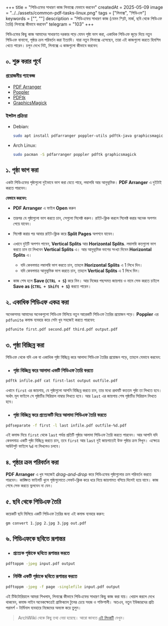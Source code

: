 +++
title = "পিডিএফের সাধারণ কাজ লিনাক্সে যেভাবে করবেন"
createdAt = 2025-05-09
image = "../../assets/common-pdf-tasks-linux.png"
tags = ["লিনাক্স", "পিডিএফ"]
keywords = ["", ""]
description = "পিডিএফের সাধারণ কাজ (যেমন স্প্লিট, মার্জ, ছবি থেকে পিডিএফ তৈরি) লিনাক্সে কীভাবে করবেন"
telegram = "103"
+++

পিডিএফের কিছু কাজ আমাদের সাধারণত দরকার পড়ে যেমন পৃষ্ঠা ভাগ করা, একাধিক পিডিএফ জুড়ে দিয়ে নতুন পিডিএফ বানানো, পৃষ্ঠার ক্রম পরিবর্তন করা ইত্যাদি। যারা নতুন লিনাক্সে এসেছেন, তারা এই কাজগুলো করতে হিমশিম খেতে পারেন। চলুন দেখে নিই, লিনাক্সে এ কাজগুলো কীভাবে করবেন:

## ০. শুরু করার পূর্বে

### প্রয়োজনীয় প্যাকেজ

- [PDF Arranger](https://repology.org/project/pdfarranger/versions)
- [Poppler](https://repology.org/project/poppler/versions)
- [PDFtk](https://repology.org/project/pdftk/versions)
- [GraphicsMagick](https://repology.org/project/graphicsmagick/)

### ইন্সটল প্রক্রিয়া

- Debian:
  ```bash
  sudo apt install pdfarranger poppler-utils pdftk-java graphicsmagick
  ```
- Arch Linux:
  ```bash
  sudo pacman -S pdfarranger poppler pdftk graphicsmagick
  ```

## ১. পৃষ্ঠা ভাগ করা

একটা পিডিএফের পৃষ্ঠাগুলো দুইভাবে ভাগ করা যেতে পারে, লম্বালম্বি আর আনুভূমিক। **PDF Arranger** এ দুইটাই করতে পারবেন।

**যেভাবে করবেন:**

- **PDF Arranger** এ ফাইল **Open** করুন
- তারপর যে পৃষ্ঠাগুলো ভাগ করতে চান, সেগুলো সিলেক্ট করুন। রাইট-ক্লিক করলে সিলেক্ট করার অনেক অপশন পেয়ে যাবেন।
- সিলেক্ট করার পর আবার রাইট-ক্লিক করে **Split Pages** অপশনে যাবেন।
- এখানে দুইটি অপশন পাবেন, **Vertical Splits** আর **Horizontal Splits**. লম্বালম্বি কতগুলো ভাগ করতে চান তা লিখবেন **Vertical Splits** এ। আর আনুভূমিক ভাগের সংখ্যা দিবেন **Horizontal Splits** এ।
  - যদি কেবলমাত্র লম্বালম্বি ভাগ করতে চান, তাহলে **Horizontal Splits** এ 1 লিখে দিন।
  - যদি কেবলমাত্র আনুভূমিক ভাগ করতে চান, তাহলে **Vertical Splits** এ 1 লিখে দিন।

- কাজ শেষ হলে **Save (`CTRL + S`)** করে নিন। আর নিজের পছন্দমত জায়গায় ও নামে সেভ করতে চাইলে **Save as (`CTRL + Shift + S`)** করতে পারেন।

## ২. একাধিক পিডিএফ একত্র করা

অনেকসময় আমাদের অনেকগুলো পিডিএফ মিলিয়ে নতুন আরেকটি পিডিএফ তৈরির প্রয়োজন পড়ে। **Poppler** এর `pdfunite` কমান্ড ব্যবহার করে সেটা খুব সহজেই করতে পারবেন:

```bash
pdfunite first.pdf second.pdf third.pdf output.pdf
```

## ৩. পৃষ্ঠা বিচ্ছিন্ন করা

পিডিএফ থেকে যদি এক বা একাধিক পৃষ্ঠা বিচ্ছিন্ন করে আলাদা পিডিএফ তৈরির প্রয়োজন পড়ে, তাহলে যেভাবে করবেন:

- ### পৃষ্ঠা বিচ্ছিন্ন করে আলাদা একটি পিডিএফ তৈরি করতে

```bash
pdftk infile.pdf cat first-last output outfile.pdf
```

এখানে `first` এর জায়গায়, যে পৃষ্ঠাগুলো আপনি বিচ্ছিন্ন করতে চান, তার মধ্যে প্রথমটি কততম পৃষ্ঠা তা লিখতে হবে। অর্থাৎ মূল ফাইলে সে পৃষ্ঠাটির সিরিয়াল নাম্বার লিখতে হবে। আর `last` এর জায়গায় শেষ পৃষ্ঠাটির সিরিয়াল লিখতে হবে।

- ### পৃষ্ঠা বিচ্ছিন্ন করে প্রত্যেকটি দিয়ে আলাদা পিডিএফ তৈরি করতে

```bash
pdfseparate -f first -l last infile.pdf outfile-%d.pdf
```

এই কমান্ড দিয়ে `first` থেকে `last` পর্যন্ত প্রতিটি পৃষ্ঠার আলাদা পিডিএফ তৈরি করতে পারবেন। আর আপনি যদি কেবলমাত্র একটি পৃষ্ঠা বিচ্ছিন্ন করতে চান, তবে `first` আর `last` দুই জায়গাতেই উক্ত পৃষ্ঠার ক্রম লিখুন। এক্ষেত্রে আউটপুট ফাইলে `%d` না লিখলেও চলবে।

## ৪. পৃষ্ঠার ক্রম পরিবর্তন করা

**PDF Arranger** এ খুব সহজেই _drag-and-drop_ করে পিডিএফের পৃষ্ঠাগুলোর ক্রম পরিবর্তন করতে পারবেন। কাঙ্ক্ষিত ফাইলটি খুলে পৃষ্ঠাগুলোতে লেফট-ক্লিক করে ধরে নিয়ে জায়গামত বসিয়ে দিলেই হয়ে যাবে। কাজ শেষে সেভ করতে ভুলবেন না যেন।

## ৫. ছবি থেকে পিডিএফ তৈরি

কয়েকটি ছবি মিলিয়ে একটি পিডিএফ তৈরির জন্য এই কমান্ড ব্যবহার করুন:

```bash
gm convert 1.jpg 2.jpg 3.jpg out.pdf
```

## ৬. পিডিএফকে ছবিতে রূপান্তর

- ### প্রত্যেক পৃষ্ঠাকে ছবিতে রূপান্তর করতে

```bash
pdftoppm -jpeg input.pdf output
```

- ### নির্দিষ্ট একটি পৃষ্ঠাকে ছবিতে রূপান্তর করতে

```bash
pdftoppm -jpeg -f page -singlefile input.pdf output
```

এই টিউটোরিয়ালে আমরা শিখলাম, লিনাক্সে কীভাবে পিডিএফের সাধারণ কিছু কাজ করা যায়। খেয়াল করলে দেখে থাকবেন, কমান্ড লাইন অনেকক্ষেত্রেই গ্রাফিক্যাল টুলের চেয়ে সহজ ও শক্তিশালী। অতএব, নতুন ইউজারদের প্রতি পরামর্শ - টার্মিনাল ব্যবহারে নিজেদের অভ্যস্ত করে তুলুন।

> ArchWiki থেকে কিছু তথ্য নেয়া হয়েছে। আরো জানতে [এই লিংকটি](https://wiki.archlinux.org/title/PDF,_PS_and_DjVu) দেখুন।
